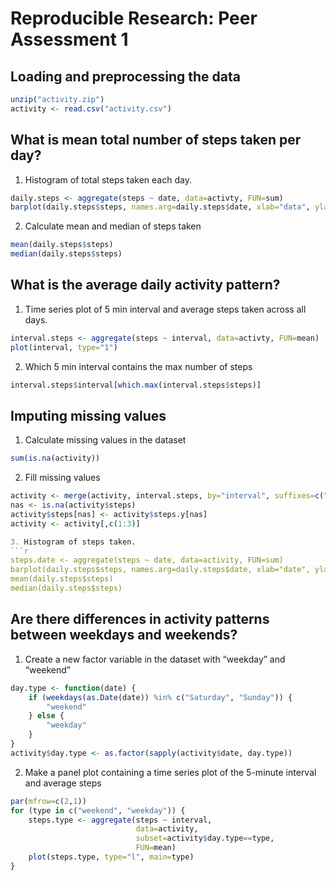 # Reproducible Research: Peer Assessment 1


## Loading and preprocessing the data
```r
unzip("activity.zip")
activity <- read.csv("activity.csv")
```

## What is mean total number of steps taken per day?
1. Histogram of total steps taken each day. 
```r
daily.steps <- aggregate(steps ~ date, data=activty, FUN=sum)
barplot(daily.steps$steps, names.arg=daily.steps$date, xlab="data", ylab="steps"
```

2. Calculate mean and median of steps taken
```r
mean(daily.steps$steps)
median(daily.steps$steps)
```

## What is the average daily activity pattern?
1. Time series plot of 5 min interval and average steps taken across all days.

```r
interval.steps <- aggregate(steps ~ interval, data=activty, FUN=mean)
plot(interval, type="1")
```

2. Which 5 min interval contains the max number of steps

```r
interval.steps$interval[which.max(interval.steps$steps)]
```


## Imputing missing values
1. Calculate missing values in the dataset

```r
sum(is.na(activity))
```

2. Fill missing values 

```r
activity <- merge(activity, interval.steps, by="interval", suffixes=c("",".y"))
nas <- is.na(activity$steps)
activity$steps[nas] <- activity$steps.y[nas]
activity <- activity[,c(1:3)]

3. Histogram of steps taken. 
```r
steps.date <- aggregate(steps ~ date, data=activity, FUN=sum)
barplot(daily.steps$steps, names.arg=daily.steps$date, xlab="date", ylab="steps")
mean(daily.steps$steps)
median(daily.steps$steps)
```


## Are there differences in activity patterns between weekdays and weekends?
1. Create a new factor variable in the dataset with "weekday" and "weekend"

```r
day.type <- function(date) {
    if (weekdays(as.Date(date)) %in% c("Saturday", "Sunday")) {
        "weekend"
    } else {
        "weekday"
    }
}
activity$day.type <- as.factor(sapply(activity$date, day.type))
```

2. Make a panel plot containing a time series plot of the 5-minute interval and average steps

```r
par(mfrow=c(2,1))
for (type in c("weekend", "weekday")) {
    steps.type <- aggregate(steps ~ interval,
                            data=activity,
                            subset=activity$day.type==type,
                            FUN=mean)
    plot(steps.type, type="l", main=type)
}
```

